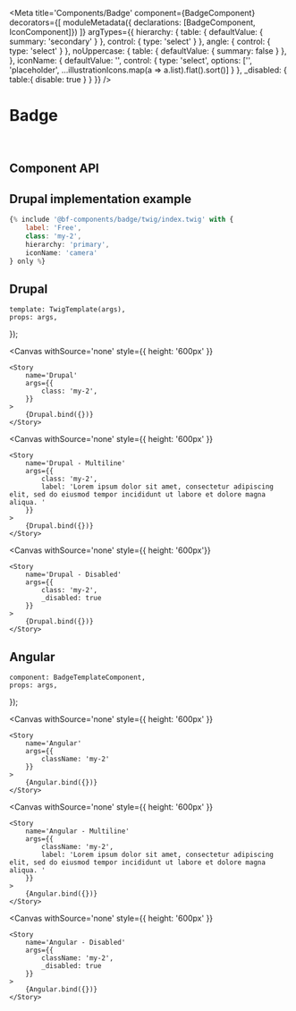 

<Meta
    title='Components/Badge'
    component={BadgeComponent}
    decorators={[
        moduleMetadata({ declarations: [BadgeComponent, IconComponent]})
    ]}
    argTypes={{
        hierarchy: {
            table:   { defaultValue: { summary: 'secondary' } },
            control: { type: 'select' }
        },
        angle: {
            control: { type: 'select' }
        },
        noUppercase: {
            table: { defaultValue: { summary: false } },
        },
        iconName: {
            defaultValue: '',
            control: {
                type: 'select',
                options: ['', 'placeholder', ...illustrationIcons.map(a => a.list).flat().sort()]
            }
        },
        _disabled: {
            table:{ disable: true }
        }
    }}
/>

# Badge
<br/>

## Component API
<ArgsTable of={BadgeComponent} />

## Drupal implementation example

```jsx
{% include '@bf-components/badge/twig/index.twig' with {
    label: 'Free',
    class: 'my-2',
    hierarchy: 'primary',
    iconName: 'camera'
} only %}
```

## Drupal

    template: TwigTemplate(args),
    props: args,
});

<Canvas
    withSource='none'
    style={{ height: '600px' }}
>
    <Story
        name='Drupal'
        args={{
            class: 'my-2',
        }}
    >
        {Drupal.bind({})}
    </Story>
</Canvas>

<Canvas
    withSource='none'
    style={{ height: '600px' }}
>
    <Story
        name='Drupal - Multiline'
        args={{
            class: 'my-2',
            label: 'Lorem ipsum dolor sit amet, consectetur adipiscing elit, sed do eiusmod tempor incididunt ut labore et dolore magna aliqua. '
        }}
    >
        {Drupal.bind({})}
    </Story>
</Canvas>

<Canvas
    withSource='none'
    style={{ height: '600px'}}
>
    <Story
        name='Drupal - Disabled'
        args={{
            class: 'my-2',
            _disabled: true
        }}
    >
        {Drupal.bind({})}
    </Story>
</Canvas>


## Angular

    component: BadgeTemplateComponent,
    props: args,
});

<Canvas
    withSource='none'
    style={{ height: '600px' }}
>
    <Story
        name='Angular'
        args={{
            className: 'my-2'
        }}
    >
        {Angular.bind({})}
    </Story>
</Canvas>

<Canvas
    withSource='none'
    style={{ height: '600px' }}
>
    <Story
        name='Angular - Multiline'
        args={{
            className: 'my-2',
            label: 'Lorem ipsum dolor sit amet, consectetur adipiscing elit, sed do eiusmod tempor incididunt ut labore et dolore magna aliqua. '
        }}
    >
        {Angular.bind({})}
    </Story>
</Canvas>

<Canvas
    withSource='none'
    style={{ height: '600px' }}
>
    <Story
        name='Angular - Disabled'
        args={{
            className: 'my-2',
            _disabled: true
        }}
    >
        {Angular.bind({})}
    </Story>
</Canvas>